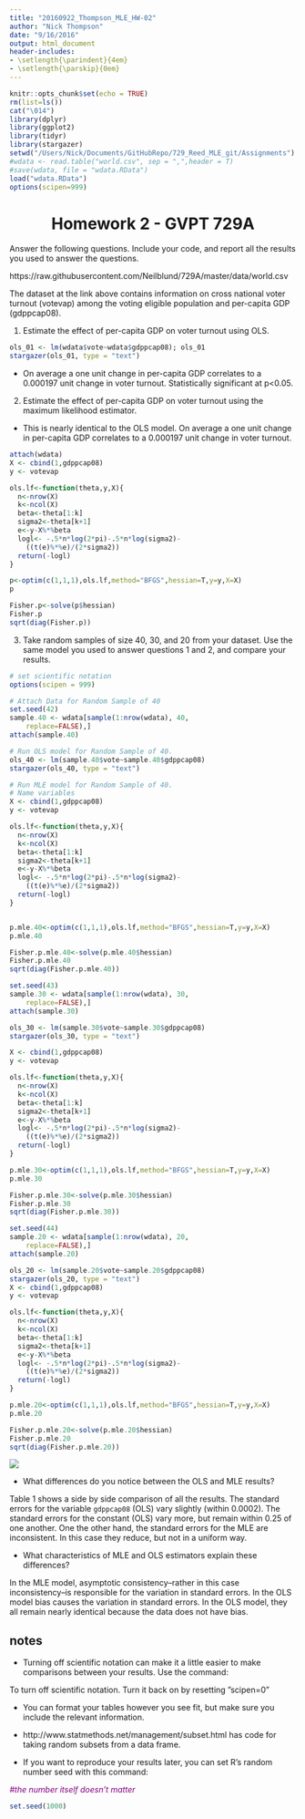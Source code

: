 ```yaml
---
title: "20160922_Thompson_MLE_HW-02"
author: "Nick Thompson"
date: "9/16/2016"
output: html_document
header-includes:
- \setlength{\parindent}{4em}
- \setlength{\parskip}{0em}
---
```


```r
knitr::opts_chunk$set(echo = TRUE)
rm(list=ls())
cat("\014")
library(dplyr)
library(ggplot2)
library(tidyr)
library(stargazer)
setwd("/Users/Nick/Documents/GitHubRepo/729_Reed_MLE_git/Assignments")
#wdata <- read.table("world.csv", sep = ",",header = T)
#save(wdata, file = "wdata.RData")
load("wdata.RData")
options(scipen=999)
```

<center> <h1>Homework 2 - GVPT 729A</h1> </center>

Answer the following questions. Include your code, and report all the results you used to answer the questions.

https://raw.githubusercontent.com/Neilblund/729A/master/data/world.csv

The dataset at the link above contains information on cross national voter turnout (votevap) among the voting eligible population and per-capita GDP (gdppcap08).

1. Estimate the effect of per-capita GDP on voter turnout using OLS.

```r
ols_01 <- lm(wdata$vote~wdata$gdppcap08); ols_01
stargazer(ols_01, type = "text")
```

* On average a one unit change in per-capita GDP correlates to a 0.000197 unit change in voter turnout.  Statistically significant at p<0.05.

2. Estimate the effect of per-capita GDP on voter turnout using the maximum likelihood estimator.

*  This is nearly identical to the OLS model.  On average a one unit change in per-capita GDP correlates to a 0.000197 unit change in voter turnout.

```r
attach(wdata)
X <- cbind(1,gdppcap08)
y <- votevap

ols.lf<-function(theta,y,X){
  n<-nrow(X)
  k<-ncol(X)
  beta<-theta[1:k]
  sigma2<-theta[k+1]
  e<-y-X%*%beta
  logl<- -.5*n*log(2*pi)-.5*n*log(sigma2)-
    ((t(e)%*%e)/(2*sigma2))
  return(-logl)
}

p<-optim(c(1,1,1),ols.lf,method="BFGS",hessian=T,y=y,X=X)
p

Fisher.p<-solve(p$hessian)
Fisher.p
sqrt(diag(Fisher.p))
```

3. Take random samples of size 40, 30, and 20 from your dataset. Use the same model you used to answer questions 1 and 2, and compare your results.

```r
# set scientific notation
options(scipen = 999)
```

```r
# Attach Data for Random Sample of 40
set.seed(42)
sample.40 <- wdata[sample(1:nrow(wdata), 40,
  	replace=FALSE),]
attach(sample.40)

# Run OLS model for Random Sample of 40.
ols_40 <- lm(sample.40$vote~sample.40$gdppcap08)
stargazer(ols_40, type = "text")

# Run MLE model for Random Sample of 40.
# Name variables
X <- cbind(1,gdppcap08)
y <- votevap

ols.lf<-function(theta,y,X){
  n<-nrow(X)
  k<-ncol(X)
  beta<-theta[1:k]
  sigma2<-theta[k+1]
  e<-y-X%*%beta
  logl<- -.5*n*log(2*pi)-.5*n*log(sigma2)-
    ((t(e)%*%e)/(2*sigma2))
  return(-logl)
}


p.mle.40<-optim(c(1,1,1),ols.lf,method="BFGS",hessian=T,y=y,X=X)
p.mle.40

Fisher.p.mle.40<-solve(p.mle.40$hessian)
Fisher.p.mle.40
sqrt(diag(Fisher.p.mle.40))

```

```r
set.seed(43)
sample.30 <- wdata[sample(1:nrow(wdata), 30,
  	replace=FALSE),]
attach(sample.30)

ols_30 <- lm(sample.30$vote~sample.30$gdppcap08)
stargazer(ols_30, type = "text")

X <- cbind(1,gdppcap08)
y <- votevap

ols.lf<-function(theta,y,X){
  n<-nrow(X)
  k<-ncol(X)
  beta<-theta[1:k]
  sigma2<-theta[k+1]
  e<-y-X%*%beta
  logl<- -.5*n*log(2*pi)-.5*n*log(sigma2)-
    ((t(e)%*%e)/(2*sigma2))
  return(-logl)
}

p.mle.30<-optim(c(1,1,1),ols.lf,method="BFGS",hessian=T,y=y,X=X)
p.mle.30

Fisher.p.mle.30<-solve(p.mle.30$hessian)
Fisher.p.mle.30
sqrt(diag(Fisher.p.mle.30))

```

```r
set.seed(44)
sample.20 <- wdata[sample(1:nrow(wdata), 20,
  	replace=FALSE),]
attach(sample.20)

ols_20 <- lm(sample.20$vote~sample.20$gdppcap08)
stargazer(ols_20, type = "text")
X <- cbind(1,gdppcap08)
y <- votevap

ols.lf<-function(theta,y,X){
  n<-nrow(X)
  k<-ncol(X)
  beta<-theta[1:k]
  sigma2<-theta[k+1]
  e<-y-X%*%beta
  logl<- -.5*n*log(2*pi)-.5*n*log(sigma2)-
    ((t(e)%*%e)/(2*sigma2))
  return(-logl)
}

p.mle.20<-optim(c(1,1,1),ols.lf,method="BFGS",hessian=T,y=y,X=X)
p.mle.20

Fisher.p.mle.20<-solve(p.mle.20$hessian)
Fisher.p.mle.20
sqrt(diag(Fisher.p.mle.20))

```
![](Table1_2.png)


* What differences do you notice between the OLS and MLE results? 

Table 1 shows a side by side comparison of all the results.  The standard errors for the variable `gdppcap08` (OLS) vary slightly (within 0.0002).  The standard errors for the constant (OLS) vary more, but remain within 0.25 of one another.  One the other hand, the standard errors for the MLE are inconsistent.  In this case they reduce, but not in a uniform way.
    


* What characteristics of MLE and OLS estimators explain these differences?

In the MLE model, asymptotic consistency--rather in this case inconsistency--is responsible for the variation in standard errors.  In the OLS model bias causes the variation in standard errors.  In the OLS model, they all remain nearly identical because the data does not have bias.

    
## notes

* Turning off scientific notation can make it a little easier to make comparisons between your results. Use the command:

To turn off scientific notation. Turn it back on by resetting ”scipen=0”

* You can format your tables however you see fit, but make sure you include the relevant information.

* http://www.statmethods.net/management/subset.html has code for taking random subsets from a data frame.

* If you want to reproduce your results later, you can set R’s random number seed with this command:

*<span style="color:purple">#the number itself doesn't matter</span>*

```r
set.seed(1000)
```

